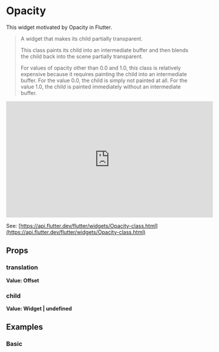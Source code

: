 
<Meta of={Stories} />

# Opacity

This widget motivated by Opacity in Flutter.

>A widget that makes its child partially transparent.
>
>This class paints its child into an intermediate buffer and then blends the child back into the scene partially transparent.
>
>For values of opacity other than 0.0 and 1.0, this class is relatively expensive because it requires painting the child into an intermediate buffer. For the value 0.0, the child is simply not painted at all. For the value 1.0, the child is painted immediately without an intermediate buffer.

<iframe
	width="560"
	height="315"
	src="https://www.youtube.com/embed/9hltevOHQBw"
	title="YouTube video player"
	frameborder="0"
	allow="accelerometer; autoplay; clipboard-write; encrypted-media; gyroscope; picture-in-picture; web-share"
	allowfullscreen
></iframe>

See: [https://api.flutter.dev/flutter/widgets/Opacity-class.html](https://api.flutter.dev/flutter/widgets/Opacity-class.html)

## Props

### translation

**Value: Offset**

### child

**Value: Widget | undefined**

## Examples

### Basic

<Story of={Stories.Basic} />
